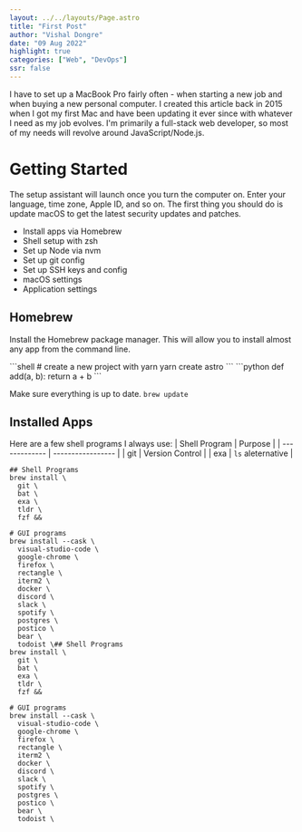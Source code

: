 ```yaml
---
layout: ../../layouts/Page.astro
title: "First Post"
author: "Vishal Dongre"
date: "09 Aug 2022"
highlight: true
categories: ["Web", "DevOps"]
ssr: false
---
```



I have to set up a MacBook Pro fairly often - when starting a new job and when buying a new personal computer. I created this article back in 2015 when I got my first Mac and have been updating it ever since with whatever I need as my job evolves. I'm primarily a full-stack web developer, so most of my needs will revolve around JavaScript/Node.js.

# Getting Started

The setup assistant will launch once you turn the computer on. Enter your language, time zone, Apple ID, and so on. The first thing you should do is update macOS to get the latest security updates and patches.

-   Install apps via Homebrew
-   Shell setup with zsh
-   Set up Node via nvm
-   Set up git config
-   Set up SSH keys and config
-   macOS settings
-   Application settings

## Homebrew

Install the Homebrew package manager. This will allow you to install almost any app from the command line.



<CodeSnippet lang="shell" title="">
```shell
# create a new project with yarn 
yarn create astro
```
</CodeSnippet>


<CodeSnippet lang="shell" title="utils.py" removedLineCount="{2}" removedLineIndex="/(?<!p)react\\(\\)/">
```python
def add(a, b):
    return a + b
```
</CodeSnippet>

Make sure everything is up to date. `brew update`

## Installed Apps

Here are a few shell programs I always use:
| Shell Program | Purpose |
| ------------- | ----------------- |
| git | Version Control |
| exa | `ls` aleternative |

```shell
## Shell Programs
brew install \
  git \
  bat \
  exa \
  tldr \
  fzf &&

# GUI programs
brew install --cask \
  visual-studio-code \
  google-chrome \
  firefox \
  rectangle \
  iterm2 \
  docker \
  discord \
  slack \
  spotify \
  postgres \
  postico \
  bear \
  todoist \## Shell Programs
brew install \
  git \
  bat \
  exa \
  tldr \
  fzf &&

# GUI programs
brew install --cask \
  visual-studio-code \
  google-chrome \
  firefox \
  rectangle \
  iterm2 \
  docker \
  discord \
  slack \
  spotify \
  postgres \
  postico \
  bear \
  todoist \
```
